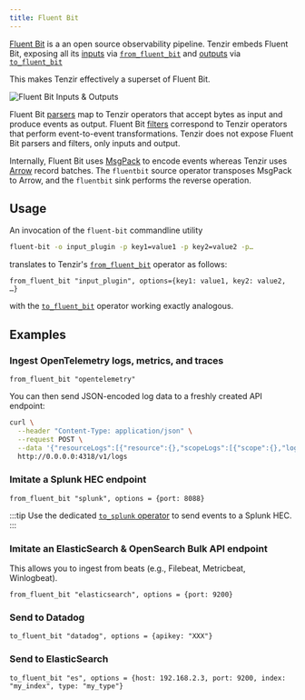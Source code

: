 ```yaml
---
title: Fluent Bit
---
```


[Fluent Bit](https://fluentbit.io) is a an open source observability
pipeline. Tenzir embeds Fluent Bit, exposing all its [inputs][inputs] via
[`from_fluent_bit`](tql2/operators/from_fluent_bit.mdx) and
[outputs][outputs] via [`to_fluent_bit`](tql2/operators/to_fluent_bit.md)

This makes Tenzir effectively a superset of Fluent Bit.

[inputs]: https://docs.fluentbit.io/manual/pipeline/inputs
[outputs]: https://docs.fluentbit.io/manual/pipeline/outputs

![Fluent Bit Inputs & Outputs](fluent-bit.svg)

Fluent Bit [parsers][parsers] map to Tenzir operators that accept bytes as input
and produce events as output. Fluent Bit [filters][filters] correspond to
Tenzir operators that perform event-to-event transformations. Tenzir does not
expose Fluent Bit parsers and filters, only inputs and output.

[parsers]: https://docs.fluentbit.io/manual/pipeline/parsers
[filters]: https://docs.fluentbit.io/manual/pipeline/filters

Internally, Fluent Bit uses [MsgPack](https://msgpack.org/) to encode events
whereas Tenzir uses [Arrow](https://arrow.apache.org) record batches. The
`fluentbit` source operator transposes MsgPack to Arrow, and the `fluentbit`
sink performs the reverse operation.

## Usage

An invocation of the `fluent-bit` commandline utility

```bash
fluent-bit -o input_plugin -p key1=value1 -p key2=value2 -p…
```

translates to Tenzir's [`from_fluent_bit`](tql2/operators/from_fluent_bit.mdx)
operator as follows:

```tql
from_fluent_bit "input_plugin", options={key1: value1, key2: value2, …}
```

with the [`to_fluent_bit`](tql2/operators/to_fluent_bit.md) operator working
exactly analogous.

## Examples

### Ingest OpenTelemetry logs, metrics, and traces

```tql
from_fluent_bit "opentelemetry"
```

You can then send JSON-encoded log data to a freshly created API endpoint:

```bash
curl \
  --header "Content-Type: application/json" \
  --request POST \
  --data '{"resourceLogs":[{"resource":{},"scopeLogs":[{"scope":{},"logRecords":[{"timeUnixNano":"1660296023390371588","body":{"stringValue":"{\"message\":\"dummy\"}"},"traceId":"","spanId":""}]}]}]}' \
  http://0.0.0.0:4318/v1/logs
```

### Imitate a Splunk HEC endpoint

```tql
from_fluent_bit "splunk", options = {port: 8088}
```

:::tip
Use the dedicated [`to_splunk` operator](tql2/operators/to_splunk.md) to send
events to a Splunk HEC.
:::

### Imitate an ElasticSearch & OpenSearch Bulk API endpoint

This allows you to ingest from beats (e.g., Filebeat, Metricbeat, Winlogbeat).

```tql
from_fluent_bit "elasticsearch", options = {port: 9200}
```

### Send to Datadog

```tql
to_fluent_bit "datadog", options = {apikey: "XXX"}
```

### Send to ElasticSearch

```tql
to_fluent_bit "es", options = {host: 192.168.2.3, port: 9200, index: "my_index", type: "my_type"}
```
